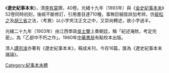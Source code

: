 《'''遼史紀事本末'''》，清[[李有棠|李有棠]]撰，40卷。光緒十九年（1893年）與《[[金史紀事本末|金史紀事本末]]》52卷同時初刻，後經不斷修訂，引用書目達710種，事無巨細皆詳加考辨，仿[[裴松之|裴松之]]及[[胡三省|胡三省]]之法，〈考異〉以小字夾注正文之中，又崇尚轉述，故小字過半。

光緒二十九年（1903年）由江西學政[[吳士鑒|吳士鑒]]上奏朝廷，稱「紀述淹賅，考定完密」，為「乙部中不朽之作」。1980年[[中華書局|中華書局]]有點校本出版。

清人[[譚宗浚|譚宗浚]]亦著有《遼史紀事本末》，稿成未刊，今存16篇，匯為《遼史紀事本末諸論》。
{{九朝紀事本末}}
[[Category:紀事本末體|Category:紀事本末體]]